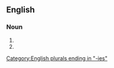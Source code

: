 ==English==

===Noun===
{{head|en|noun plural form}}

# {{plural of|mammy|lang=en}}
# {{plural of|mammie|lang=en}}

[[Category:English plurals ending in "-ies"]]
